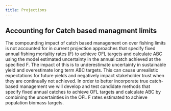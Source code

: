 ```yaml
---
title: Projections
---
```


## Accounting for Catch based managment limits

The compounding impact of catch based management on over fishing limits is not accounted for in current projection approaches that specify fixed annual fishing mortality rates (F) to achieve OFL targets and calculate ABC using the model estimated uncertainty in the annual catch achieved at the specified F. The impact of this is to underestimate uncertainty in sustainable yield and overestimate long term ABC targets. This can cause unrealistic expectations for future yields and negatively impact stakeholder trust when they are continually not achieved. In order to better incorporate true catch-based management we will develop and test candidate methods that specify fixed annual catches to achieve OFL targets and calculate ABC by combining the uncertainties in the OFL F rates estimated to achieve population biomass targets. 

